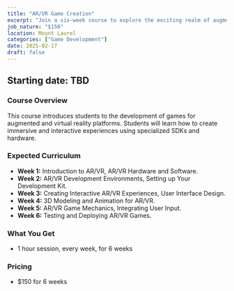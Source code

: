 ```yaml
---
title: "AR/VR Game Creation"
excerpt: "Join a six-week course to explore the exciting realm of augmented and virtual reality game development and create immersive gaming experiences."
job_nature: "$150"
location: Mount Laurel
categories: ["Game Development"]
date: 2025-02-17
draft: false
---
```


## Starting date: TBD

### Course Overview

This course introduces students to the development of games for augmented and virtual reality platforms. Students will learn how to create immersive and interactive experiences using specialized SDKs and hardware.

### Expected Curriculum

* **Week 1:** Introduction to AR/VR,  AR/VR Hardware and Software.
* **Week 2:**  AR/VR Development Environments, Setting up Your Development Kit.
* **Week 3:**  Creating Interactive AR/VR Experiences, User Interface Design.
* **Week 4:** 3D Modeling and Animation for AR/VR.
* **Week 5:**  AR/VR Game Mechanics, Integrating User Input.
* **Week 6:**  Testing and Deploying AR/VR Games.

### What You Get

- 1 hour session, every week, for 6 weeks

### Pricing
- $150 for 6 weeks